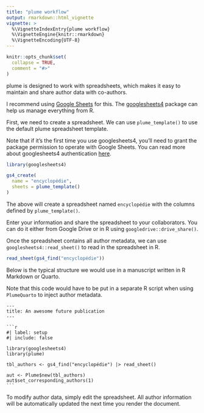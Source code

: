 ```yaml
---
title: "plume workflow"
output: rmarkdown::html_vignette
vignette: >
  %\VignetteIndexEntry{plume workflow}
  %\VignetteEngine{knitr::rmarkdown}
  %\VignetteEncoding{UTF-8}
---
```


```r
knitr::opts_chunk$set(
  collapse = TRUE,
  comment = "#>"
)
```

plume is designed to work with spreadsheets, which makes it easy to maintain and share author data with co-authors.

I recommend using [Google Sheets](https://docs.google.com/spreadsheets/) for this. The [googlesheets4](https://googlesheets4.tidyverse.org) package can help us manage everything from R.

First, we need to create a spreadsheet. We can use `plume_template()` to use the default plume spreadsheet template.

Note that if it's the first time you use googlesheets4, you'll need to grant the package permission to operate with Google Sheets. You can read more about googlesheets4 authentication [here](https://googlesheets4.tidyverse.org/reference/gs4_auth.html).

```r
library(googlesheets4)

gs4_create(
  name = "encyclopédie",
  sheets = plume_template()
)
```

The above will create a spreadsheet named `encyclopédie` with the columns defined by `plume_template()`.

Enter your information and share the spreadsheet to your collaborators. You can do it either from Google Drive or in R using `googledrive::drive_share()`.

Once the spreadsheet contains all author metadata, we can use `googlesheets4::read_sheet()` to read in the spreadsheet in R.

```r
read_sheet(gs4_find("encyclopédie"))
```

Below is the typical structure we would use in a manuscript written in R Markdown or Quarto.

Note that this code would have to be put in a separate R script when using `PlumeQuarto` to inject author metadata.

````verbatim
---
title: An awesome future publication
---
  
```r
#| label: setup
#| include: false

library(googlesheets4)
library(plume)

tbl_authors <- gs4_find("encyclopédie") |> read_sheet()

aut <- Plume$new(tbl_authors)
aut$set_corresponding_authors(1)
```
````

To modify author data, simply edit the spreadsheet. All author information will be automatically updated the next time you render the document.
